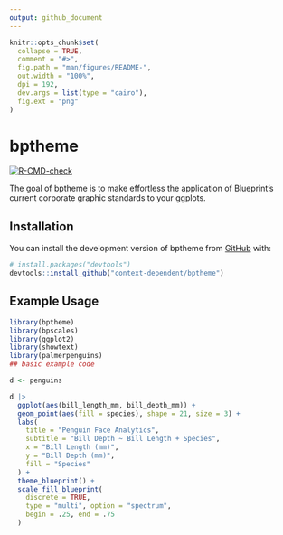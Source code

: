 ```yaml
---
output: github_document
---
```


<!-- README.md is generated from README.Rmd. Please edit that file -->

```r
knitr::opts_chunk$set(
  collapse = TRUE,
  comment = "#>",
  fig.path = "man/figures/README-",
  out.width = "100%",
  dpi = 192,
  dev.args = list(type = "cairo"),
  fig.ext = "png"
)
```

# bptheme

<!-- badges: start -->
[![R-CMD-check](https://github.com/context-dependent/bptheme/actions/workflows/R-CMD-check.yaml/badge.svg)](https://github.com/context-dependent/bptheme/actions/workflows/R-CMD-check.yaml)
<!-- badges: end -->

The goal of bptheme is to make effortless the application of Blueprint's current corporate graphic standards to your ggplots.

## Installation

You can install the development version of bptheme from [GitHub](https://github.com/) with:

``` r
# install.packages("devtools")
devtools::install_github("context-dependent/bptheme")
```

## Example Usage

```r
library(bptheme)
library(bpscales)
library(ggplot2)
library(showtext)
library(palmerpenguins)
## basic example code

d <- penguins

d |>
  ggplot(aes(bill_length_mm, bill_depth_mm)) +
  geom_point(aes(fill = species), shape = 21, size = 3) +
  labs(
    title = "Penguin Face Analytics",
    subtitle = "Bill Depth ~ Bill Length + Species",
    x = "Bill Length (mm)",
    y = "Bill Depth (mm)",
    fill = "Species"
  ) +
  theme_blueprint() +
  scale_fill_blueprint(
    discrete = TRUE,
    type = "multi", option = "spectrum",
    begin = .25, end = .75
  )
```
